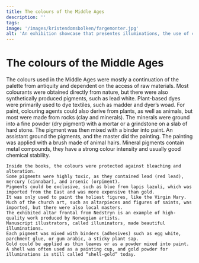 ```yaml
---
title: The colours of the Middle Ages
description: ''
tags:
image: '/images/kristendomsbolken/fargemonter.jpg'
alt: 'An exhibition showcase that presentes illuminations, the use of colors in manuscripts and the elements that were used to make colors in the Middle Ages.'
---
```



# The colours of the Middle Ages

<Container stil="initial side">
    The colours used in the Middle Ages were mostly a continuation of the palette from antiquity and dependent on the access of raw materials. 
    Most colourants were obtained directly from nature, but there were also synthetically produced pigments, such as lead white. 
    Plant-based dyes were primarily used to dye textiles, such as madder and dyer’s woad. 
    For paint, colouring agents could also derive from plants, as well as animals, but most were made from rocks (clay and minerals). 
    The minerals were ground into a fine powder (dry pigment) with a mortar or a grindstone on a slab of hard stone. 
    The pigment was then mixed with a binder into paint. 
    An assistant ground the pigments, and the master did the painting. 
    The painting was applied with a brush made of animal hairs. 
    Mineral pigments contain metal compounds, they have a strong colour intensity and usually good chemical stability. 
    
    Inside the books, the colours were protected against bleaching and alteration. 
    Some pigments were highly toxic, as they contained lead (red lead), mercury (cinnabar), and arsenic (orpiment). 
    Pigments could be exclusive, such as blue from lapis lazuli, which was imported from the East and was more expensive than gold. 
    It was only used to paint the holiest figures, like the Virgin Mary. 
    Much of the church art, such as altarpieces and figures of saints, was imported, but there were also local masters. 
    The exhibited altar frontal from Nedstryn is an example of high-quality work produced by Norwegian artists. 
    Manuscript illustrators, called illuminators, made beautiful illuminations. 
    Each pigment was mixed with binders (adhesives) such as egg white, parchment glue, or gum arabic, a sticky plant sap. 
    Gold could be applied as thin leaves or as a powder mixed into paint. 
    A shell was often used as a painting cup, and gold powder for illuminations is still called “shell-gold” today.
</Container>

<Figure
    image="/images/kristendomsbolken/fargestoff.jpg"
    title="Elements that were used to make colors in the Middle Ages"
    alt="Containers with the elements that were used to make colors in the Middle Ages, in an exhibition showcase"
>
</Figure>

<Spacer height={170}/>